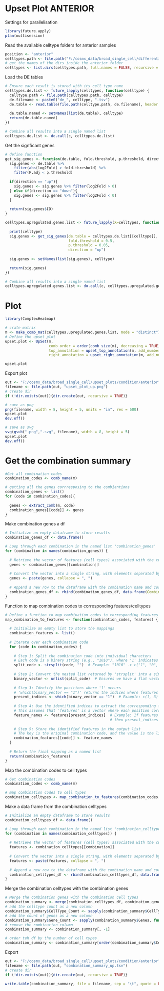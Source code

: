 # Upset Plot ANTERIOR

Settings for parallelisation

```r
library(future.apply)
plan(multisession)
```

Read the available celltype folders for anterior samples

```r
position <- "anterior"
celltypes.path <- file.path("F:/cosmx_data/broad_single_cell/differential_expression/condition", position)
# get the names of the dirs inside the anterior folder
celltypes <- list.dirs(celltypes.path, full.names = FALSE, recursive = FALSE)
```

Load the DE tables

```r
# Ensure each result is stored with its cell type name
celltypes.de.list <- future_lapply(celltypes, function(celltype) {
  celltype.path <- file.path(celltypes.path, celltype)
  de.filename <- paste0("de_", celltype, ".tsv")
  de.table <- read.table(file.path(celltype.path, de.filename), header = TRUE, sep = "\t", stringsAsFactors = FALSE)
  
  de.table.named <- setNames(list(de.table), celltype)
  return(de.table.named)
})

# Combine all results into a single named list
celltypes.de.list <- do.call(c, celltypes.de.list)
```

Get the signficant genes

```r

# define function 
get_sig_genes <- function(de.table, fold.threshold, p.threshold, direction){
  sig.genes <- de.table %>% 
    filter(abs(log2Fold) > fold.threshold) %>% 
    filter(P.adj < p.threshold)
  
  if(direction == "up"){
    sig.genes <- sig.genes %>% filter(log2Fold > 0)
  } else if(direction == "down"){
    sig.genes <- sig.genes %>% filter(log2Fold < 0)
  }
  
  return(sig.genes$ID)
}

celltypes.upregulated.genes.list <- future_lapply(X=celltypes, function(celltype){
  
  print(celltype)
  sig.genes <- get_sig_genes(de.table = celltypes.de.list[[celltype]], 
                             fold.threshold = 0.5, 
                             p.threshold = 0.05, 
                             direction = "up")
  
  sig.genes <- setNames(list(sig.genes), celltype)
  
  return(sig.genes)
})

# Combine all results into a single named list
celltypes.upregulated.genes.list <- do.call(c, celltypes.upregulated.genes.list)

```

# Plot

```r
library(ComplexHeatmap)

# crate matrix
m <- make_comb_mat(celltypes.upregulated.genes.list, mode = "distinct")
# Define the upset plot
upset.plot <- UpSet(m, 
                    comb_order = order(comb_size(m), decreasing = TRUE),
                    top_annotation = upset_top_annotation(m, add_numbers = TRUE),
                    right_annotation = upset_right_annotation(m, add_numbers =TRUE))

upset.plot
```

Export plot

```r
out <- "F:/cosmx_data/broad_single_cell/upset_plots/condition/anterior"
filename <- file.path(out, "upset_plot_up.png")
# create dir
if (!dir.exists(out)){dir.create(out, recursive = TRUE)}

# save as png
png(filename, width = 8, height = 5, units = "in", res = 600)
upset.plot
dev.off()

# save as svg
svg(gsub(".png",".svg", filename), width = 8, height = 5)
upset.plot
dev.off()

```

# Get the combination summary

```r
#Get all combination codes
combination_codes <- comb_name(m)

# getting all the genes corrresposing to the combiantions
combination_genes <- list()
for (code in combination_codes){
  
  genes <- extract_comb(m, code)
  combination_genes[[code]] <- genes
}

```

Make combination genes a df

```r
# Initialize an empty dataframe to store results
combination_genes_df <- data.frame()

# Loop through each combination in the named list 'combination_genes'
for (combination in names(combination_genes)) {
  
  # Retrieve the vector of features (cell types) associated with the current combination
  genes <- combination_genes[[combination]]
  
  # Convert the vector into a single string, with elements separated by commas
  genes <- paste(genes, collapse = ", ")
  
  # Append a new row to the dataframe with the combination name and corresponding cell types
  combination_genes_df <- rbind(combination_genes_df, data.frame(Combination = combination, Genes = genes))
}
```

Function to map combination codes to corresponding features/celltypes

```r

# Define a function to map combination codes to corresponding features
map_combination_to_features <- function(combination_codes, features) {
  
  # Initialize an empty list to store the mappings
  combination_features <- list()
  
  # Iterate over each combination code
  for (code in combination_codes) {
    
    # Step 1: Split the combination code into individual characters
    # Each code is a binary string (e.g., "1010"), where '1' indicates the presence of a feature.
    split_code <- strsplit(code, "")  # Example: "1010" -> c("1", "0", "1", "0")
    
    # Step 2: Convert the nested list returned by 'strsplit' into a simple character vector
    binary_vector <- unlist(split_code)  # Ensures we have a flat vector (Example: c("1", "0", "1", "0"))
    
    # Step 3: Identify the positions where '1' occurs
    # 'which(binary_vector == "1")' returns the indices where features are present.
    present_indices <- which(binary_vector == "1")  # Example: c(1, 3) for "1010"
    
    # Step 4: Use the identified indices to extract the corresponding feature names
    # This assumes that 'features' is a vector where each position corresponds to a feature.
    feature_names <- features[present_indices]  # Example: If features = c("Feature1", "Feature2", "Feature3", "Feature4"),
                                                # then present_indices = c(1, 3) results in feature_names = c("Feature1", "Feature3").
    
    # Step 5: Store the identified features in the output list
    # The key is the original combination code, and the value is the list of matching features.
    combination_features[[code]] <- feature_names
  }
  
  # Return the final mapping as a named list
  return(combination_features)
}

```

Map the combination codes to cell types

```r
# Get combination codes
combination_codes <- comb_name(m)

# map combination codes to cell types
combination_celltypes <- map_combination_to_features(combination_codes, celltypes)

```

Make a data frame from the combination celltypes

```r
# Initialize an empty dataframe to store results
combination_celltypes_df <- data.frame()

# Loop through each combination in the named list 'combination_celltypes'
for (combination in names(combination_celltypes)) {
  
  # Retrieve the vector of features (cell types) associated with the current combination
  features <- combination_celltypes[[combination]]
  
  # Convert the vector into a single string, with elements separated by commas
  features <- paste(features, collapse = ", ")
  
  # Append a new row to the dataframe with the combination name and corresponding cell types
  combination_celltypes_df <- rbind(combination_celltypes_df, data.frame(Combination = combination, CellTypes = features))
}

```

Merge the combination celltypes with the combination genes

```r
# Merge the combination genes with the combination cell types
combination_summary <- merge(combination_celltypes_df, combination_genes_df, by = "Combination")
# add the celltype count as a new column
combination_summary$CellType_Count <- sapply(combination_summary$CellTypes, function(x) length(unlist(strsplit(x, ", "))))
# add the count of genes as a new column 
combination_summary$Gene_Count <- sapply(combination_summary$Genes, function(x) length(unlist(strsplit(x, ", "))))
# remove the combination column
combination_summary <- combination_summary[, -1]

# order teh df by the number of cell types
combination_summary <- combination_summary[order(combination_summary$CellType_Count, decreasing = TRUE), ]


```

Export

```r
out <- "F:/cosmx_data/broad_single_cell/upset_plots/condition/anterior"
filename <- file.path(out, "combination_summary_up.tsv")
# create dir
if (!dir.exists(out)){dir.create(out, recursive = TRUE)}

write.table(combination_summary, file = filename, sep = "\t", quote = FALSE, row.names = FALSE)

```
